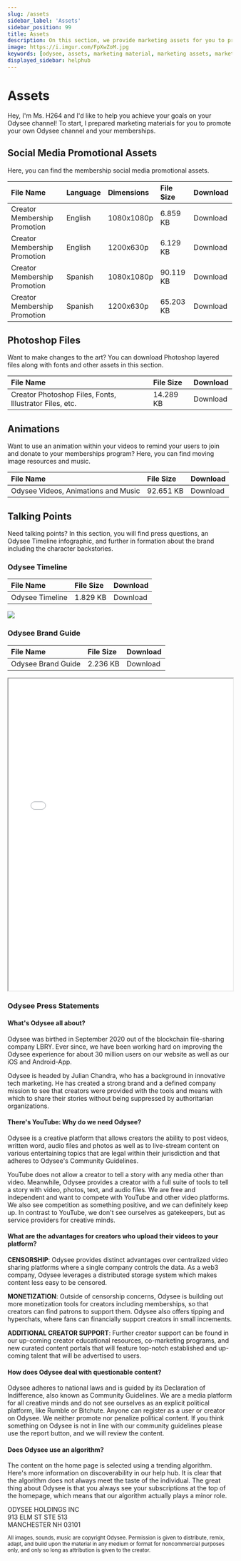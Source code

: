 ```yaml
---
slug: /assets
sidebar_label: 'Assets'
sidebar_position: 99
title: Assets
description: On this section, we provide marketing assets for you to promote your Odysee channel.
image: https://i.imgur.com/FpXwZoM.jpg
keywords: [odysee, assets, marketing material, marketing assets, marketing images, odysee image material]
displayed_sidebar: helphub
---
```


# Assets


<CharacterCard size="12">
	Hey, I'm Ms. H264 and I'd like to help you achieve your goals on your Odysee channel! To start, I prepared marketing materials for you to promote your own Odysee channel and your memberships.
</CharacterCard>

## Social Media Promotional Assets
Here, you can find the membership social media promotional assets.

<center>

| File Name | Language | Dimensions | File Size | Download |
|:--|:--|:--|:--|:--|
|Creator Membership Promotion | English | 1080x1080p | 6.859 KB | <PrimaryOdyseeButton url="https://help.odysee.tv/files/Creator_Membership_promotion_SM_English_1080x1080.zip">Download</PrimaryOdyseeButton> |
|Creator Membership Promotion| English | 1200x630p | 6.129 KB | <PrimaryOdyseeButton url="https://help.odysee.tv/files/Creator_Membership_promotion_SM_English_1200x630.zip">Download</PrimaryOdyseeButton> |
|Creator Membership Promotion| Spanish | 1080x1080p | 90.119 KB | <PrimaryOdyseeButton url="https://help.odysee.tv/files/Creator_Membership_promotion_SM_Spanish_1080x1080.zip">Download</PrimaryOdyseeButton> |
|Creator Membership Promotion| Spanish | 1200x630p | 65.203 KB | <PrimaryOdyseeButton url="https://help.odysee.tv/files/Creator_Membership_promotion_SM_Spanish_1200x630.zip">Download</PrimaryOdyseeButton> |

</center>

## Photoshop Files
Want to make changes to the art? You can download Photoshop layered files along with fonts and other assets in this section.

<center>

| File Name | File Size | Download |
|:--|:--|:--|
|Creator Photoshop Files, Fonts, Illustrator Files, etc. | 14.289 KB | <PrimaryOdyseeButton url="https://help.odysee.tv/files/Creator Photoshop Files, Fonts, Illustrator Files, etc..zip">Download</PrimaryOdyseeButton> |

</center>

## Animations
Want to use an animation within your videos to remind your users
to join and donate to your memberships program? Here, you can find moving image resources and music.

<center>

| File Name | File Size | Download |
|:--|:--|:--|
|Odysee Videos, Animations and Music | 92.651 KB | <PrimaryOdyseeButton url="https://help.odysee.tv/files/Video-Animations-Music.zip">Download</PrimaryOdyseeButton> |

</center>


## Talking Points
Need talking points? In this section, you will find press questions, an Odysee Timeline infographic, and further in formation about the brand including the character backstories.

### Odysee Timeline

<center>

| File Name | File Size | Download |
|:--|:--|:--|
|Odysee Timeline | 1.829 KB | <PrimaryOdyseeButton url="https://help.odysee.tv/img/OdyseeTimeline.jpg">Download</PrimaryOdyseeButton> |

</center>

<img src="/img/OdyseeTimeline.jpg"/>

### Odysee Brand Guide

<center>

| File Name | File Size | Download |
|:--|:--|:--|
|Odysee Brand Guide | 2.236 KB | <PrimaryOdyseeButton url="https://help.odysee.tv/files/2022_Odysee_BrandGuide_Chracters.pdf">Download</PrimaryOdyseeButton> |

</center>

<iframe src="/files/2022_Odysee_BrandGuide_Chracters.pdf" border="0px#ffffff none" scrolling="yes" frameborder="1" marginheight="0px" marginwidth="0px" height="700px" width="100%" allowfullscreen></iframe>

### Odysee Press Statements

#### What's Odysee all about?
Odysee was birthed in September 2020 out of the blockchain file-sharing company LBRY. Ever since, we have been working hard on improving the Odysee experience for about 30 million users on our website as well as our iOS and Android-App.

Odysee is headed by Julian Chandra, who has a background in innovative tech marketing. He has created a strong brand and a defined company mission to see that creators were provided with the tools and means with which to share their stories without being suppressed by authoritarian organizations.

#### There's YouTube: Why do we need Odysee?
Odysee is a creative platform that allows creators the ability to post videos, written word, audio files and photos as well as to live-stream content on various entertaining topics that are legal within their jurisdiction and that adheres to Odysee's Community Guidelines.

YouTube does not allow a creator to tell a story with any media other than video. Meanwhile, Odysee provides a creator with a full suite of tools to tell a story with video, photos, text, and audio files. We are free and independent and want to compete with YouTube and other video platforms. We also see competition as something positive, and we can definitely keep up. In contrast to YouTube, we don't see ourselves as gatekeepers, but as service providers for creative minds.

#### What are the advantages for creators who upload their videos to your platform?
**CENSORSHIP**: Odysee provides distinct advantages over centralized video sharing platforms where a single company controls the data. As a web3 company, Odysee leverages a distributed storage system which makes content less easy to be censored.

**MONETIZATION**: Outside of censorship concerns, Odysee is building out more monetization tools for creators including memberships, so that creators can find patrons to support them. Odysee also offers tipping and hyperchats, where fans can financially support creators in small increments.

**ADDITIONAL CREATOR SUPPORT**: Further creator support can be found in our up-coming creator educational resources, co-marketing programs, and new curated content portals that will feature top-notch established and up-coming talent that will be advertised to users.

#### How does Odysee deal with questionable content?
Odysee adheres to national laws and is guided by its Declaration of Indifference, also known as Community Guidelines. We are a media platform for all creative minds and do not see ourselves as an explicit political platform, like Rumble or Bitchute. Anyone can register as a user or creator on Odysee. We neither promote nor penalize political content. If you think something on Odysee is not in line with our community guidelines please use the report button, and we will review the content.

#### Does Odysee use an algorithm?
The content on the home page is selected using a trending algorithm. Here's more information on discoverability in our help hub. It is clear that the algorithm does not always meet the taste of the individual. The great thing about Odysee is that you always see your subscriptions at the top of the homepage, which means that our algorithm actually plays a minor role.

ODYSEE HOLDINGS INC<br/>
913 ELM ST STE 513<br/>
MANCHESTER NH 03101


<sub>All images, sounds, music are copyright Odysee. Permission is given to distribute, remix, adapt, and build upon the material in any medium or format for noncommercial purposes only, and only so long as attribution is given to the creator.</sub>
